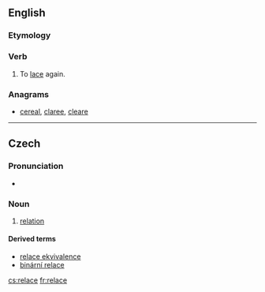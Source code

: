 ==English==

===Etymology===
{{prefix|re|lace}}

===Verb===
{{en-verb|relac|ing}}

# {{transitive}} To [[lace]] again.

===Anagrams===
* [[cereal#English|cereal]], [[claree#English|claree]], [[cleare#English|cleare]]

----

==Czech==

===Pronunciation===
* {{audio|Cs-relace.ogg|Audio}}

===Noun===
{{cs-noun|g=f}}

# [[relation]] {{set theory|lang=cs}}

====Derived terms====
* [[relace ekvivalence]] {{f}}
* [[binární relace]] {{f}}

[[cs:relace]]
[[fr:relace]]
